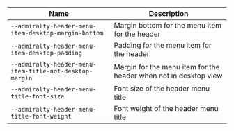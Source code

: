 
| Name | Description |
| --- | --- |
| `--admiralty-header-menu-item-desktop-margin-bottom` | Margin bottom for the menu item for the header |
| `--admiralty-header-menu-item-desktop-padding` | Padding for the menu item for the header |
| `--admiralty-header-menu-item-title-not-desktop-margin` | Margin for the menu item for the header when not in desktop view |
| `--admiralty-header-menu-title-font-size` | Font size of the header menu title |
| `--admiralty-header-menu-title-font-weight` | Font weight of the header menu title |

